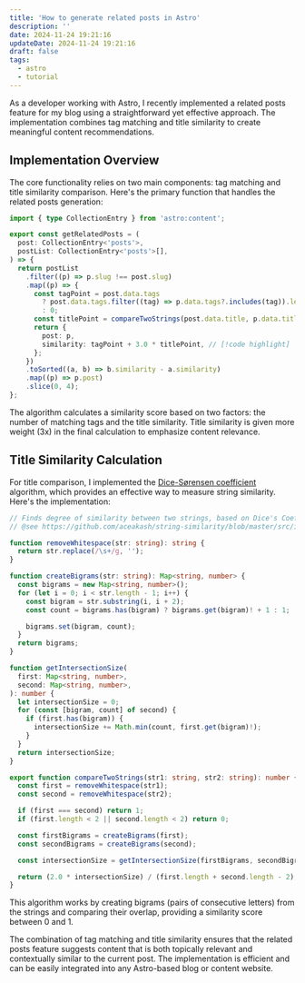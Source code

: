 ```yaml
---
title: 'How to generate related posts in Astro'
description: ''
date: 2024-11-24 19:21:16
updateDate: 2024-11-24 19:21:16
draft: false
tags:
  - astro
  - tutorial
---
```


As a developer working with Astro, I recently implemented a related posts feature for my blog using a straightforward yet effective approach. The implementation combines tag matching and title similarity to create meaningful content recommendations.

## Implementation Overview

The core functionality relies on two main components: tag matching and title similarity comparison. Here's the primary function that handles the related posts generation:

```ts
import { type CollectionEntry } from 'astro:content';

export const getRelatedPosts = (
  post: CollectionEntry<'posts'>,
  postList: CollectionEntry<'posts'>[],
) => {
  return postList
    .filter((p) => p.slug !== post.slug)
    .map((p) => {
      const tagPoint = post.data.tags
        ? post.data.tags.filter((tag) => p.data.tags?.includes(tag)).length
        : 0;
      const titlePoint = compareTwoStrings(post.data.title, p.data.title);
      return {
        post: p,
        similarity: tagPoint + 3.0 * titlePoint, // [!code highlight]
      };
    })
    .toSorted((a, b) => b.similarity - a.similarity)
    .map((p) => p.post)
    .slice(0, 4);
};
```

The algorithm calculates a similarity score based on two factors: the number of matching tags and the title similarity. Title similarity is given more weight (3x) in the final calculation to emphasize content relevance.

## Title Similarity Calculation

For title comparison, I implemented the [Dice-Sørensen coefficient](https://en.wikipedia.org/wiki/Dice-S%C3%B8rensen_coefficient) algorithm, which provides an effective way to measure string similarity. Here's the implementation:

```ts title="dice-coefficient.ts" twoslash
// Finds degree of similarity between two strings, based on Dice's Coefficient algorithm.
// @see https://github.com/aceakash/string-similarity/blob/master/src/index.js

function removeWhitespace(str: string): string {
  return str.replace(/\s+/g, '');
}

function createBigrams(str: string): Map<string, number> {
  const bigrams = new Map<string, number>();
  for (let i = 0; i < str.length - 1; i++) {
    const bigram = str.substring(i, i + 2);
    const count = bigrams.has(bigram) ? bigrams.get(bigram)! + 1 : 1;

    bigrams.set(bigram, count);
  }
  return bigrams;
}

function getIntersectionSize(
  first: Map<string, number>,
  second: Map<string, number>,
): number {
  let intersectionSize = 0;
  for (const [bigram, count] of second) {
    if (first.has(bigram)) {
      intersectionSize += Math.min(count, first.get(bigram)!);
    }
  }
  return intersectionSize;
}

export function compareTwoStrings(str1: string, str2: string): number {
  const first = removeWhitespace(str1);
  const second = removeWhitespace(str2);

  if (first === second) return 1;
  if (first.length < 2 || second.length < 2) return 0;

  const firstBigrams = createBigrams(first);
  const secondBigrams = createBigrams(second);

  const intersectionSize = getIntersectionSize(firstBigrams, secondBigrams);

  return (2.0 * intersectionSize) / (first.length + second.length - 2);
}
```

This algorithm works by creating bigrams (pairs of consecutive letters) from the strings and comparing their overlap, providing a similarity score between 0 and 1.

The combination of tag matching and title similarity ensures that the related posts feature suggests content that is both topically relevant and contextually similar to the current post. The implementation is efficient and can be easily integrated into any Astro-based blog or content website.
